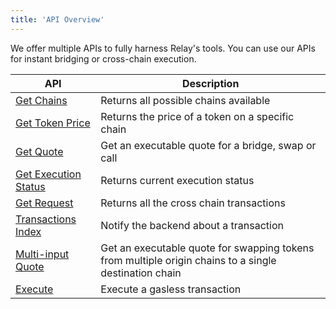 ```yaml
---
title: 'API Overview'
---
```

We offer multiple APIs to fully harness Relay's tools. You can use our APIs for instant bridging or cross-chain execution.

| API | Description                           |
| -------- | ------------------------------------- |
|[Get Chains](/references/api/get-chains)|Returns all possible chains available|
|[Get Token Price](/references/api/get-token-price)|Returns the price of a token on a specific chain|
|[Get Quote](/references/api/get-quote)|Get an executable quote for a bridge, swap or call|
|[Get Execution Status](/references/api/get-intents-status-v2)|Returns current execution status|
|[Get Request](/references/api/get-requests)|Returns all the cross chain transactions|
|[Transactions Index](/references/api/transactions-index)|Notify the backend about a transaction|
|[Multi-input Quote](/references/api/swap-multi-input)|Get an executable quote for swapping tokens from multiple origin chains to a single destination chain|
|[Execute](/references/api/execute)| Execute a gasless transaction